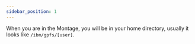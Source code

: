 ```yaml
---
sidebar_position: 1
---
```


When you are in the Montage, you will be in your home directory, usually it looks like `/ibm/gpfs/[user]`.
